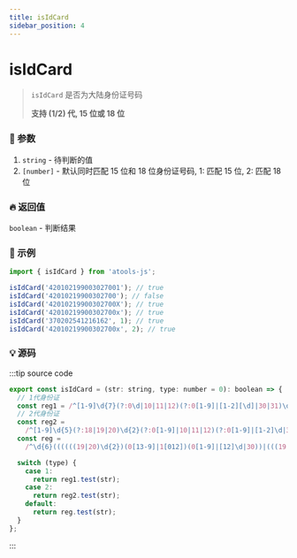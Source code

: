 ```yaml
---
title: isIdCard
sidebar_position: 4
---
```


# isIdCard

> `isIdCard` 是否为大陆身份证号码
>
> **支持 (1/2) 代, 15 位或 18 位**

### :bento: 参数

1. `string` - 待判断的值
2. `[number]` - 默认同时匹配 15 位和 18 位身份证号码, 1: 匹配 15 位, 2: 匹配 18 位

### :fire: 返回值

`boolean` - 判断结果

### :rocket: 示例

```jsx
import { isIdCard } from 'atools-js';

isIdCard('420102199003027001'); // true
isIdCard('42010219900302700'); // false
isIdCard('42010219900302700X'); // true
isIdCard('42010219900302700x'); // true
isIdCard('370202541216162', 1); // true
isIdCard('42010219900302700x', 2); // true
```

### :bulb: 源码

:::tip source code

```js title="/atools/_regex/isIdCard.ts"
export const isIdCard = (str: string, type: number = 0): boolean => {
  // 1代身份证
  const reg1 = /^[1-9]\d{7}(?:0\d|10|11|12)(?:0[1-9]|[1-2][\d]|30|31)\d{3}$/;
  // 2代身份证
  const reg2 =
    /^[1-9]\d{5}(?:18|19|20)\d{2}(?:0[1-9]|10|11|12)(?:0[1-9]|[1-2]\d|30|31)\d{3}[\dXx]$/;
  const reg =
    /^\d{6}((((((19|20)\d{2})(0[13-9]|1[012])(0[1-9]|[12]\d|30))|(((19|20)\d{2})(0[13578]|1[02])31)|((19|20)\d{2})02(0[1-9]|1\d|2[0-8])|((((19|20)([13579][26]|[2468][048]|0[48]))|(2000))0229))\d{3})|((((\d{2})(0[13-9]|1[012])(0[1-9]|[12]\d|30))|((\d{2})(0[13578]|1[02])31)|((\d{2})02(0[1-9]|1\d|2[0-8]))|(([13579][26]|[2468][048]|0[048])0229))\d{2}))(\d|X|x)$/;

  switch (type) {
    case 1:
      return reg1.test(str);
    case 2:
      return reg2.test(str);
    default:
      return reg.test(str);
  }
};
```

:::
